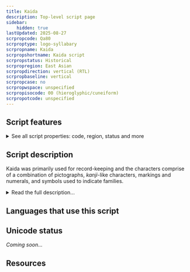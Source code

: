 ```yaml
---
title: Kaida
description: Top-level script page
sidebar:
    hidden: true
lastUpdated: 2025-08-27
scrpropcode: Qa80
scrproptype: logo-syllabary
scrpropname: Kaida
scrpropshortname: Kaida script
scrpropstatus: Historical
scrpropregion: East Asian
scrpropdirection: vertical (RTL)
scrpropbaseline: vertical
scrpropcase: no
scrpropwspace: unspecified
scrpropisocode: 00 (hieroglyphic/cuneiform)
scrpropotcode: unspecified
---
```



## Script features

<details>
<summary> See all script properties: code, region, status and more</summary>
<ScriptInfo />
</details>

## Script description

Kaida was primarily used for record-keeping and the characters comprise of a combination of pictographs, _kanji_-like characters, markings and numerals, and symbols used to indicate families.

<details>
<summary>Read the full description...</summary>Kaida has been found on boards, paper, wooden sticks and knotted strings of rope. It was used in the Yaeyama islands and the island of Yonaguni, both of which are today part of Japan. The script dates to at least the late 19th century. Today it is found in folk art, and items such as tee-shirts.  

There are different types of characters in Kaida writing. The pictographic glyphs themselves are referred to as _kaida-di_. Not all of these glyphs are arbitrary, as some were designed to look like their referent, while others were not. Characters for numbers and indicators of the month and day bear a strong resemblance to the _kanji_ characters of China and Japan. In addition, there are six characters, called _sūchūma_, used to represent different volume measurements. These characters not only represent volume, but can also be used to express numerical values. Kaida also makes use of several dots, although their significance is still yet to be determined. Lastly, there are symbols, called _dahan_, which indicate individual families. 

_This script is not currently recognized by the [ISO 15924 standard](http://www.unicode.org/iso15924/), but is included in ScriptSource for research purposes. If you have any information on this script, please add the information to this site. Your contributions can be a great help in refining and expanding the ISO 15924 standard. The [Script Encoding Initiative](http://www.linguistics.berkeley.edu/sei/) is working to support the inclusion of this script in the standard, and contributions here will support their efforts._
</details>

## Languages that use this script

<WsList script='Qa80' wsMax='5' />

## Unicode status

_Coming soon..._

## Resources

<ScriptResources detailSummary='seemore' />

